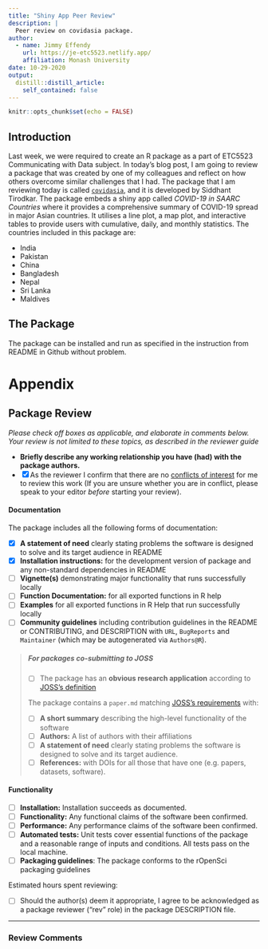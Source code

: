```yaml
---
title: "Shiny App Peer Review"
description: |
  Peer review on covidasia package.
author:
  - name: Jimmy Effendy 
    url: https://je-etc5523.netlify.app/
    affiliation: Monash University
date: 10-29-2020
output:
  distill::distill_article:
    self_contained: false
---
```


```r
knitr::opts_chunk$set(echo = FALSE)
```

## Introduction

Last week, we were required to create an R package as a part of
ETC5523 Communicating with Data subject. In today's blog post, 
I am going to review a package that was created by one of my 
colleagues and reflect on how others overcome similar challenges
that I had. The package that I am reviewing today is called 
[`covidasia`](https://github.com/etc5523-2020/r-package-assessment-Siddhant-96),
and it is developed by Siddhant Tirodkar. The package embeds a shiny app called 
*COVID-19 in SAARC Countries* where it  provides a comprehensive summary of 
COVID-19 spread in major Asian countries. It utilises a line plot, 
a map plot, and interactive tables to provide users with cumulative, 
daily, and monthly statistics. The countries included in this package are:

* India
* Pakistan
* China
* Bangladesh
* Nepal
* Sri Lanka
* Maldives

## The Package

The package can be installed and run as specified in the instruction from 
README in Github without problem. 

# Appendix

## Package Review

*Please check off boxes as applicable, and elaborate in comments below.  Your review is not limited to these topics, as described in the reviewer guide*

- **Briefly describe any working relationship you have (had) with the package authors.**
- [x] As the reviewer I confirm that there are no [conflicts of interest](https://devguide.ropensci.org/policies.html#coi) for me to review this work (If you are unsure whether you are in conflict, please speak to your editor _before_ starting your review).

#### Documentation

The package includes all the following forms of documentation:

- [x] **A statement of need** clearly stating problems the software is designed to solve and its target audience in README
- [x] **Installation instructions:** for the development version of package and any non-standard dependencies in README
- [ ] **Vignette(s)** demonstrating major functionality that runs successfully locally
- [ ] **Function Documentation:** for all exported functions in R help
- [ ] **Examples** for all exported functions in R Help that run successfully locally
- [ ] **Community guidelines** including contribution guidelines in the README or CONTRIBUTING, and DESCRIPTION with `URL`, `BugReports` and `Maintainer` (which may be autogenerated via `Authors@R`).

>##### For packages co-submitting to JOSS
>
>- [ ] The package has an **obvious research application** according to [JOSS's definition](https://joss.theoj.org/about#submission_requirements)
>
>The package contains a `paper.md` matching [JOSS's requirements](https://joss.theoj.org/about#paper_structure) with:
>
>- [ ] **A short summary** describing the high-level functionality of the software
>- [ ] **Authors:**  A list of authors with their affiliations
>- [ ] **A statement of need** clearly stating problems the software is designed to solve and its target audience.
>- [ ] **References:** with DOIs for all those that have one (e.g. papers, datasets, software).

#### Functionality

- [ ] **Installation:** Installation succeeds as documented.
- [ ] **Functionality:** Any functional claims of the software been confirmed.
- [ ] **Performance:** Any performance claims of the software been confirmed.
- [ ] **Automated tests:** Unit tests cover essential functions of the package
   and a reasonable range of inputs and conditions. All tests pass on the local machine.
- [ ] **Packaging guidelines**: The package conforms to the rOpenSci packaging guidelines

Estimated hours spent reviewing:

- [ ] Should the author(s) deem it appropriate, I agree to be acknowledged as a package reviewer ("rev" role) in the package DESCRIPTION file.

---

### Review Comments
